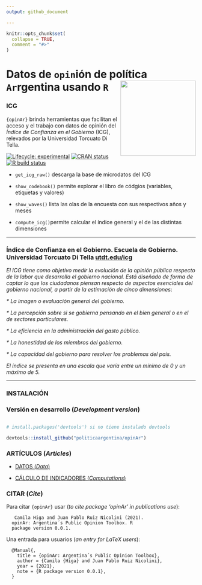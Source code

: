 ```yaml
---
output: github_document

---
```


<!-- README.md is generated from README.Rmd. Please edit that file -->

```r
knitr::opts_chunk$set(
  collapse = TRUE,
  comment = "#>"
)
```

# Datos de `opin`ión de política `Ar`rgentina usando `R` <a><img src="https://github.com/politicaargentina/data_warehouse/blob/master/hex/opinAr.PNG?raw=true" width="200" align="right" /></a>

### ICG

`{opinAr}` brinda herramientas que facilitan el acceso y el trabajo con datos de opinión del _Índice de Confianza en el Gobierno_ (ICG), relevados por la Universidad Torcuato Di Tella. 

<!-- badges: start -->
[![Lifecycle: experimental](https://img.shields.io/badge/lifecycle-experimental-orange.svg)](https://lifecycle.r-lib.org/articles/stages.html#experimental) 
[![CRAN status](https://www.r-pkg.org/badges/version/opinAr)](https://CRAN.R-project.org/package=opinAr)
[![R build status](https://github.com/PoliticaArgentina/opinAr/workflows/R-CMD-check/badge.svg)](https://github.com/PoliticaArgentina/opinAr/actions)

<!-- badges: end -->


* `get_icg_raw()` descarga la base de microdatos del ICG

* `show_codebook()` permite explorar el libro de códgios (variables, etiquetas y valores)

* `show_waves()` lista las olas de la encuesta con sus respectivos años y meses

* `compute_icg()`permite calcular el índice general y el de las distintas dimensiones


---


### Índice de Confianza en el Gobierno. Escuela de Gobierno. Universidad Torcuato Di Tella [utdt.edu/icg](https://www.utdt.edu//ver_contenido.php?id_contenido=1351&id_item_menu=2970)


_El ICG tiene como objetivo medir la evolución de la opinión pública respecto de la labor que desarrolla el gobierno nacional. Está diseñado de forma de captar lo que los ciudadanos piensan respecto de aspectos esenciales del gobierno nacional, a partir de la estimación de cinco dimensiones_:

_* La imagen o evaluación general del gobierno._

_* La percepción sobre si se gobierna pensando en el bien general o en el de sectores particulares._

_* La eficiencia en la administración del gasto público._

_* La honestidad de los miembros del gobierno._

_* La capacidad del gobierno para resolver los problemas del país._

_El índice se presenta en una escala que varía entre un mínimo de 0 y un máximo de 5._

---

### INSTALACIÓN

### Versión en desarrollo (*Development version*) 

```r

# install.packages('devtools') si no tiene instalado devtools

devtools::install_github("politicaargentina/opinAr")

```

### ARTÍCULOS (_Articles_)

* [DATOS (_Data_)](https://politicaargentina.github.io/opinAr/articles/data.html)

* [CÁLCULO DE INDICADORES (_Computations_)](https://politicaargentina.github.io/opinAr/articles/data.html)


### CITAR (_Cite_)

Para citar `{opinAr}` usar (_to cite package ‘opinAr’ in publications use_):

```
   Camila Higa and Juan Pablo Ruiz Nicolini (2021).
  opinAr: Argentina´s Public Opinion Toolbox. R
  package version 0.0.1.
```

Una entrada para usuarios \LaTeX (_an entry for LaTeX users_):

``` 
  @Manual{,
    title = {opinAr: Argentina´s Public Opinion Toolbox},
    author = {Camila {Higa} and Juan Pablo Ruiz Nicolini},
    year = {2021},
    note = {R package version 0.0.1},
  }

```

